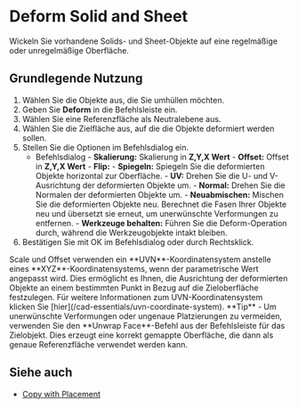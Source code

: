 
# Deform Solid and Sheet

<Reference shortcut="" command="Deform" button="" />

Wickeln Sie vorhandene Solids- und Sheet-Objekte auf eine regelmäßige oder unregelmäßige Oberfläche.

## Grundlegende Nutzung

1. Wählen Sie die Objekte aus, die Sie umhüllen möchten.
2. Geben Sie **Deform** in die Befehlsleiste ein.
3. Wählen Sie eine Referenzfläche als Neutralebene aus.
4. Wählen Sie die Zielfläche aus, auf die die Objekte deformiert werden sollen.
5. Stellen Sie die Optionen im Befehlsdialog ein.
    - <Kst>Befehlsdialog</Kst>
          - **Skalierung:** Skalierung in **Z,Y,X Wert**
          - **Offset:** Offset in **Z,Y,X Wert**
          - **Flip:** 
                - **Spiegeln:** Spiegeln Sie die deformierten Objekte horizontal zur Oberfläche.
                - **UV:** Drehen Sie die U- und V-Ausrichtung der deformierten Objekte um.
                - **Normal:** Drehen Sie die Normalen der deformierten Objekte um.
          - **Neuabmischen:** Mischen Sie die deformierten Objekte neu. Berechnet die Fasen Ihrer Objekte neu und übersetzt sie erneut, um unerwünschte Verformungen zu entfernen.
          - **Werkzeuge behalten:** Führen Sie die Deform-Operation durch, während die Werkzeugobjekte intakt bleiben.
6. Bestätigen Sie mit OK im Befehlsdialog oder durch Rechtsklick.

<VideoPlayer fileName="deform-solid"/>
<VideoPlayer fileName="deform-solid-reblend"/>

<Callout type="info" emoji="ℹ️">
Scale und Offset verwenden ein **UVN**-Koordinatensystem anstelle eines **XYZ**-Koordinatensystems, wenn der parametrische Wert angepasst wird. Dies ermöglicht es Ihnen, die Ausrichtung der deformierten Objekte an einem bestimmten Punkt in Bezug auf die Zieloberfläche festzulegen. Für weitere Informationen zum UVN-Koordinatensystem klicken Sie [hier](/cad-essentials/uvn-coordinate-system).
</Callout>

<Callout type="info" emoji="💡">
**Tip**
- Um unerwünschte Verformungen oder ungenaue Platzierungen zu vermeiden, verwenden Sie den **Unwrap Face**-Befehl aus der Befehlsleiste für das Zielobjekt. Dies erzeugt eine korrekt gemappte Oberfläche, die dann als genaue Referenzfläche verwendet werden kann.
<VideoPlayer fileName="deform-solid-unwrap"/>
</Callout>

## Siehe auch
- [Copy with Placement](/common/copy-with-placement)